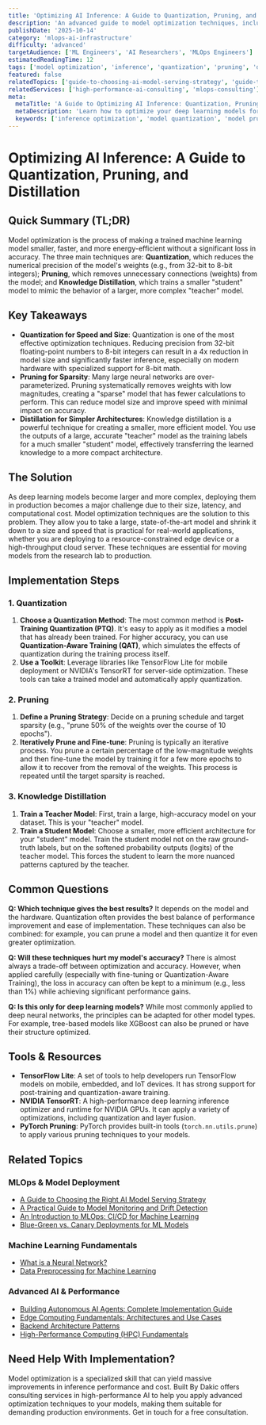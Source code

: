 ```yaml
---
title: 'Optimizing AI Inference: A Guide to Quantization, Pruning, and Distillation'
description: 'An advanced guide to model optimization techniques, including quantization, pruning, and knowledge distillation, to make your AI models faster and more efficient for inference.'
publishDate: '2025-10-14'
category: 'mlops-ai-infrastructure'
difficulty: 'advanced'
targetAudience: ['ML Engineers', 'AI Researchers', 'MLOps Engineers']
estimatedReadingTime: 12
tags: ['model optimization', 'inference', 'quantization', 'pruning', 'distillation']
featured: false
relatedTopics: ['guide-to-choosing-ai-model-serving-strategy', 'guide-to-model-monitoring-and-drift-detection', 'introduction-to-mlops-cicd-for-machine-learning', 'blue-green-vs-canary-deployments-for-ml-models', 'what-is-a-neural-network', 'data-preprocessing-for-machine-learning', 'building-autonomous-ai-agents-complete-implementation-guide', 'edge-computing-fundamentals-architectures-and-use-cases', 'backend-architecture-patterns', 'high-performance-computing-hpc-fundamentals']
relatedServices: ['high-performance-ai-consulting', 'mlops-consulting']
meta:
  metaTitle: 'A Guide to Optimizing AI Inference: Quantization, Pruning & Distillation'
  metaDescription: 'Learn how to optimize your deep learning models for faster inference. This guide covers the key techniques of quantization, pruning, and knowledge distillation.'
  keywords: ['inference optimization', 'model quantization', 'model pruning', 'knowledge distillation']
---
```


# Optimizing AI Inference: A Guide to Quantization, Pruning, and Distillation

## Quick Summary (TL;DR)

Model optimization is the process of making a trained machine learning model smaller, faster, and more energy-efficient without a significant loss in accuracy. The three main techniques are: **Quantization**, which reduces the numerical precision of the model's weights (e.g., from 32-bit to 8-bit integers); **Pruning**, which removes unnecessary connections (weights) from the model; and **Knowledge Distillation**, which trains a smaller "student" model to mimic the behavior of a larger, more complex "teacher" model.

## Key Takeaways

- **Quantization for Speed and Size**: Quantization is one of the most effective optimization techniques. Reducing precision from 32-bit floating-point numbers to 8-bit integers can result in a 4x reduction in model size and significantly faster inference, especially on modern hardware with specialized support for 8-bit math.
- **Pruning for Sparsity**: Many large neural networks are over-parameterized. Pruning systematically removes weights with low magnitudes, creating a "sparse" model that has fewer calculations to perform. This can reduce model size and improve speed with minimal impact on accuracy.
- **Distillation for Simpler Architectures**: Knowledge distillation is a powerful technique for creating a smaller, more efficient model. You use the outputs of a large, accurate "teacher" model as the training labels for a much smaller "student" model, effectively transferring the learned knowledge to a more compact architecture.

## The Solution

As deep learning models become larger and more complex, deploying them in production becomes a major challenge due to their size, latency, and computational cost. Model optimization techniques are the solution to this problem. They allow you to take a large, state-of-the-art model and shrink it down to a size and speed that is practical for real-world applications, whether you are deploying to a resource-constrained edge device or a high-throughput cloud server. These techniques are essential for moving models from the research lab to production.

## Implementation Steps

### 1. Quantization

1.  **Choose a Quantization Method**: The most common method is **Post-Training Quantization (PTQ)**. It's easy to apply as it modifies a model that has already been trained. For higher accuracy, you can use **Quantization-Aware Training (QAT)**, which simulates the effects of quantization during the training process itself.
2.  **Use a Toolkit**: Leverage libraries like TensorFlow Lite for mobile deployment or NVIDIA's TensorRT for server-side optimization. These tools can take a trained model and automatically apply quantization.

### 2. Pruning

1.  **Define a Pruning Strategy**: Decide on a pruning schedule and target sparsity (e.g., "prune 50% of the weights over the course of 10 epochs").
2.  **Iteratively Prune and Fine-tune**: Pruning is typically an iterative process. You prune a certain percentage of the low-magnitude weights and then fine-tune the model by training it for a few more epochs to allow it to recover from the removal of the weights. This process is repeated until the target sparsity is reached.

### 3. Knowledge Distillation

1.  **Train a Teacher Model**: First, train a large, high-accuracy model on your dataset. This is your "teacher" model.
2.  **Train a Student Model**: Choose a smaller, more efficient architecture for your "student" model. Train the student model not on the raw ground-truth labels, but on the softened probability outputs (logits) of the teacher model. This forces the student to learn the more nuanced patterns captured by the teacher.

## Common Questions

**Q: Which technique gives the best results?**
It depends on the model and the hardware. Quantization often provides the best balance of performance improvement and ease of implementation. These techniques can also be combined: for example, you can prune a model and then quantize it for even greater optimization.

**Q: Will these techniques hurt my model's accuracy?**
There is almost always a trade-off between optimization and accuracy. However, when applied carefully (especially with fine-tuning or Quantization-Aware Training), the loss in accuracy can often be kept to a minimum (e.g., less than 1%) while achieving significant performance gains.

**Q: Is this only for deep learning models?**
While most commonly applied to deep neural networks, the principles can be adapted for other model types. For example, tree-based models like XGBoost can also be pruned or have their structure optimized.

## Tools & Resources

- **TensorFlow Lite**: A set of tools to help developers run TensorFlow models on mobile, embedded, and IoT devices. It has strong support for post-training and quantization-aware training.
- **NVIDIA TensorRT**: A high-performance deep learning inference optimizer and runtime for NVIDIA GPUs. It can apply a variety of optimizations, including quantization and layer fusion.
- **PyTorch Pruning**: PyTorch provides built-in tools (`torch.nn.utils.prune`) to apply various pruning techniques to your models.

## Related Topics

### MLOps & Model Deployment
- [A Guide to Choosing the Right AI Model Serving Strategy](/category/mlops-ai-infrastructure/guide-to-choosing-ai-model-serving-strategy)
- [A Practical Guide to Model Monitoring and Drift Detection](/category/mlops-ai-infrastructure/guide-to-model-monitoring-and-drift-detection)
- [An Introduction to MLOps: CI/CD for Machine Learning](/category/mlops-ai-infrastructure/introduction-to-mlops-cicd-for-machine-learning)
- [Blue-Green vs. Canary Deployments for ML Models](/category/mlops-ai-infrastructure/blue-green-vs-canary-deployments-for-ml-models)

### Machine Learning Fundamentals
- [What is a Neural Network?](/category/machine-learning/what-is-a-neural-network)
- [Data Preprocessing for Machine Learning](/category/machine-learning/data-preprocessing-for-machine-learning)

### Advanced AI & Performance
- [Building Autonomous AI Agents: Complete Implementation Guide](/category/ai-agents-automation/building-autonomous-ai-agents-complete-implementation-guide)
- [Edge Computing Fundamentals: Architectures and Use Cases](/category/devops-cloud/edge-computing-fundamentals-architectures-and-use-cases)
- [Backend Architecture Patterns](/category/backend-development/backend-architecture-patterns)
- [High-Performance Computing (HPC) Fundamentals](/category/devops-cloud/high-performance-computing-hpc-fundamentals)

## Need Help With Implementation?

Model optimization is a specialized skill that can yield massive improvements in inference performance and cost. Built By Dakic offers consulting services in high-performance AI to help you apply advanced optimization techniques to your models, making them suitable for demanding production environments. Get in touch for a free consultation.
